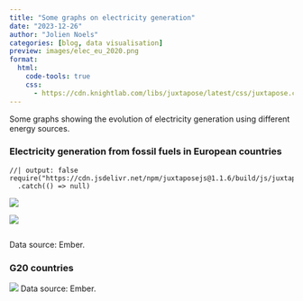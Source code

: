 ```yaml
---
title: "Some graphs on electricity generation"
date: "2023-12-26"
author: "Jolien Noels"
categories: [blog, data visualisation]
preview: images/elec_eu_2020.png
format:
  html:
    code-tools: true
    css:
      - https://cdn.knightlab.com/libs/juxtapose/latest/css/juxtapose.css
---
```


Some graphs showing the evolution of electricity generation using different energy sources.

### Electricity generation from fossil fuels in European countries

```ojs
//| output: false
require("https://cdn.jsdelivr.net/npm/juxtaposejs@1.1.6/build/js/juxtapose.min.js")
  .catch(() => null)
```

::: {.juxtapose data-startingposition="35%" style="margin-bottom:2em"}

![](images/elec_eu_2000.png){data-label="2000"}

![](images/elec_eu_2020.png){data-label="2020"}

:::
Data source: Ember.

### G20 countries

::: {.column-screen}
![](images/g20_mix.png) Data source: Ember.
:::



